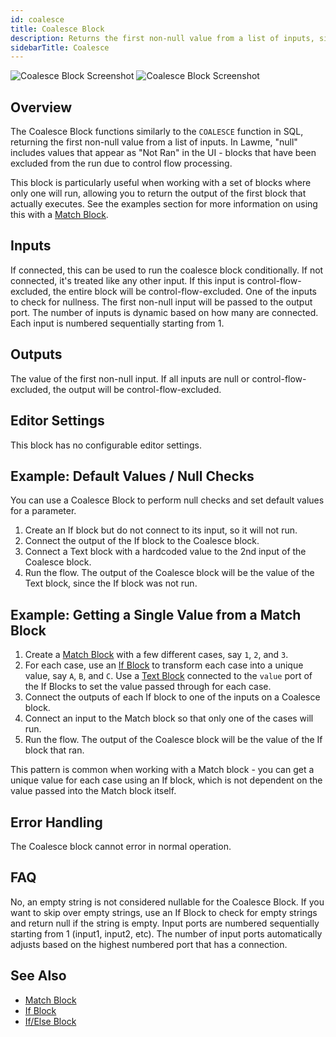 ```yaml
---
id: coalesce
title: Coalesce Block
description: Returns the first non-null value from a list of inputs, similar to SQL's COALESCE function
sidebarTitle: Coalesce
---
```


<Frame>
  <img src="/block-reference/assets/coalesce_light.png" alt="Coalesce Block Screenshot" className="block dark:hidden" />
  <img src="/block-reference/assets/coalesce_dark.png" alt="Coalesce Block Screenshot" className="hidden dark:block" />
</Frame>


## Overview
The Coalesce Block functions similarly to the `COALESCE` function in SQL, returning the first non-null value from a list of inputs. In Lawme, "null" includes values that appear as "Not Ran" in the UI - blocks that have been excluded from the run due to control flow processing.

This block is particularly useful when working with a set of blocks where only one will run, allowing you to return the output of the first block that actually executes. See the examples section for more information on using this with a [Match Block](/block-reference/logic/match).

## Inputs

<ParamField path="conditional" type="boolean">
  If connected, this can be used to run the coalesce block conditionally. If not connected, it's treated like any other input. If this input is control-flow-excluded, the entire block will be control-flow-excluded.
</ParamField>

<ParamField path="input[i]" type="any">
  One of the inputs to check for nullness. The first non-null input will be passed to the output port. The number of inputs is dynamic based on how many are connected. Each input is numbered sequentially starting from 1.
</ParamField>

## Outputs

<ResponseField name="output" type="any">
  The value of the first non-null input. If all inputs are null or control-flow-excluded, the output will be control-flow-excluded.
</ResponseField>

## Editor Settings

This block has no configurable editor settings.

## Example: Default Values / Null Checks

You can use a Coalesce Block to perform null checks and set default values for a parameter.

1. Create an If block but do not connect to its input, so it will not run.
2. Connect the output of the If block to the Coalesce block.
3. Connect a Text block with a hardcoded value to the 2nd input of the Coalesce block.
4. Run the flow. The output of the Coalesce block will be the value of the Text block, since the If block was not run.

## Example: Getting a Single Value from a Match Block

1. Create a [Match Block](/block-reference/logic/match) with a few different cases, say `1`, `2`, and `3`.
2. For each case, use an [If Block](/block-reference/logic/if) to transform each case into a unique value, say `A`, `B`, and `C`. Use a [Text Block](/block-reference/data/text) connected to the `value` port of the If Blocks to set the value passed through for each case.
3. Connect the outputs of each If block to one of the inputs on a Coalesce block.
4. Connect an input to the Match block so that only one of the cases will run.
5. Run the flow. The output of the Coalesce block will be the value of the If block that ran.

This pattern is common when working with a Match block - you can get a unique value for each case using an If block, which is not dependent on the value passed into the Match block itself.

## Error Handling

The Coalesce block cannot error in normal operation.

## FAQ

<AccordionGroup>
  <Accordion title="Will an empty string be passed over?">
    No, an empty string is not considered nullable for the Coalesce Block. If you want to skip over empty strings, use an If Block to check for empty strings and return null if the string is empty.
  </Accordion>

  <Accordion title="How are inputs numbered?">
    Input ports are numbered sequentially starting from 1 (input1, input2, etc). The number of input ports automatically adjusts based on the highest numbered port that has a connection.
  </Accordion>
</AccordionGroup>

## See Also

- [Match Block](/block-reference/logic/match)
- [If Block](/block-reference/logic/if)
- [If/Else Block](/block-reference/logic/if-else)
